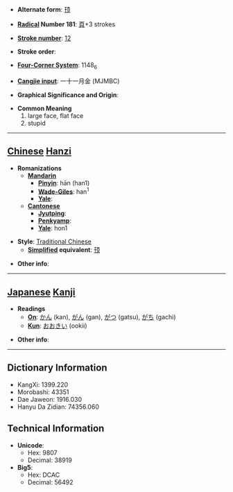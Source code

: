 * '''Alternate form''': [[顸]]

* '''[[Wiktionary:Chinese radical index| Radical]] Number 181''': [[Wiktionary:Chinese radical index 頁|頁]]+3 strokes

* '''[[Wiktionary:Chinese total strokes index|Stroke number]]''': [[Wiktionary:Chinese total strokes index 12|12]]

* '''Stroke order''': 

* '''[[Wiktionary:Chinese four corner index|Four-Corner System]]''': 1148<sub>6</sub>

* '''[[Wiktionary:Chinese Cangjie index|Cangjie input]]''': 一十一月金 (MJMBC)

* '''Graphical Significance and Origin''': 

* '''Common Meaning'''
*#large face, flat face
*# stupid


----

== [[Chinese]] [[Hanzi]] ==

* '''Romanizations'''
** '''[[Mandarin]]'''
*** '''[[Pinyin]]''': hān (han1)
*** '''[[Wade-Giles]]''': han<sup>1</sup>
*** '''[[Yale]]''': 
** '''[[Cantonese]]'''
*** '''[[Jyutping]]''':
*** '''[[Penkyamp]]''': 
*** '''[[Yale]]''': hon1

* '''Style''': [[Traditional Chinese]] 
** '''[[Simplified Chinese|Simplified]] equivalent''': [[顸]]

* '''Other info''': 

----

== [[Japanese]] [[Kanji]] ==

* '''Readings'''
** '''[[On]]''': [[かん]] (kan), [[がん]] (gan), [[がつ]] (gatsu), [[がち]] (gachi)
** '''[[Kun]]''': [[おおきい]] (ookii)

* '''Other info''':  

----

== Dictionary Information ==

* KangXi: 1399.220
* Morobashi: 43351
* Dae Jaweon: 1916.030
* Hanyu Da Zidian: 74356.060

== Technical Information ==

* '''Unicode''':
** Hex: 9807
** Decimal: 38919
* '''Big5''':
** Hex: DCAC
** Decimal: 56492